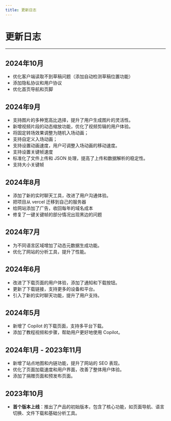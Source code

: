 ```yaml
---
title: 更新日志
---
```


# 更新日志

----

## 2024年10月
- 优化客户端读取不到草稿问题（添加自动检测草稿位置功能）
- 添加隐私协议和用户协议
- 优化首页导航和页脚

## 2024年9月
- 支持图片的多种宽高比选择，提升了用户生成图片的灵活性。
- 新增视频片段的动态缩放功能，优化了视频剪辑的用户体验。
- 将固定转场效果调整为随机入场动画；
- 支持自定义入场动画；
- 支持设置动画速度，用户可调整入场动画的移动速度。
- 支持设置关键帧速度
- 标准化了文件上传和 JSON 处理，提高了上传和数据解析的稳定性。
- 支持大小关键帧

## 2024年8月
- 添加了新的实时聊天工具，改进了用户沟通体验。
- 把项目从 vercel 迁移到自己的服务器
- 给网站添加了广告，收回每年的域名成本
- 修复了一键关键帧的部分情况出现黑边的问题

## 2024年7月
- 为不同语言区域增加了动态元数据生成功能。
- 优化了网站的分析工具，提升了性能。

## 2024年6月
- 改进了下载页面的用户体验，添加了通知和下载按钮。
- 更新了下载链接，支持更多的设备和平台。
- 引入了新的实时聊天功能，提升了用户支持。

## 2024年5月
- 新增了 Copilot 的下载页面，支持多平台下载。
- 添加了教程视频和步骤，帮助用户更好地使用 Copilot。

## 2024年1月 - 2023年11月
- 新增了站点地图和内链功能，提升了网站的 SEO 表现。
- 优化了页面加载速度和用户界面，改善了整体用户体验。
- 添加了捐赠页面和预发布页面。

## 2023年10月
- **首个版本上线**：推出了产品的初始版本，包含了核心功能，如页面导航、语言切换、文件下载和基础分析工具。

